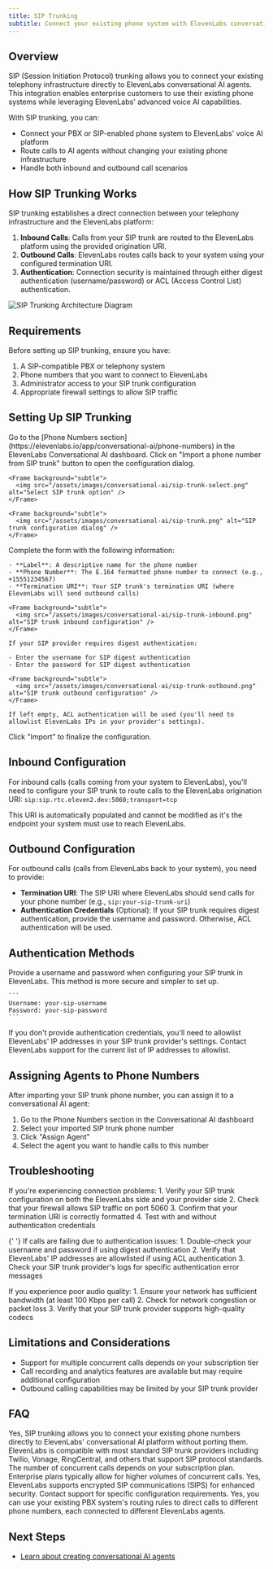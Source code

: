 ```yaml
---
title: SIP Trunking
subtitle: Connect your existing phone system with ElevenLabs conversational AI agents using SIP trunking
---
```


## Overview

SIP (Session Initiation Protocol) trunking allows you to connect your existing telephony infrastructure directly to ElevenLabs conversational AI agents.
This integration enables enterprise customers to use their existing phone systems while leveraging ElevenLabs' advanced voice AI capabilities.

With SIP trunking, you can:

- Connect your PBX or SIP-enabled phone system to ElevenLabs' voice AI platform
- Route calls to AI agents without changing your existing phone infrastructure
- Handle both inbound and outbound call scenarios

## How SIP Trunking Works

SIP trunking establishes a direct connection between your telephony infrastructure and the ElevenLabs platform:

1. **Inbound Calls**: Calls from your SIP trunk are routed to the ElevenLabs platform using the provided origination URI.
2. **Outbound Calls**: ElevenLabs routes calls back to your system using your configured termination URI.
3. **Authentication**: Connection security is maintained through either digest authentication (username/password) or ACL (Access Control List) authentication.

<Frame background="subtle">
  <img
    src="/assets/images/conversational-ai/sip-trunk-diagram.svg"
    alt="SIP Trunking Architecture Diagram"
  />
</Frame>

## Requirements

Before setting up SIP trunking, ensure you have:

1. A SIP-compatible PBX or telephony system
2. Phone numbers that you want to connect to ElevenLabs
3. Administrator access to your SIP trunk configuration
4. Appropriate firewall settings to allow SIP traffic

## Setting Up SIP Trunking

<Steps>
  <Step title="Navigate to Phone Numbers">
    Go to the [Phone Numbers section](https://elevenlabs.io/app/conversational-ai/phone-numbers) in the ElevenLabs Conversational AI dashboard.
  </Step>
  <Step title="Import SIP Trunk">
    Click on "Import a phone number from SIP trunk" button to open the configuration dialog.

    <Frame background="subtle">
      <img src="/assets/images/conversational-ai/sip-trunk-select.png" alt="Select SIP trunk option" />
    </Frame>

    <Frame background="subtle">
      <img src="/assets/images/conversational-ai/sip-trunk.png" alt="SIP trunk configuration dialog" />
    </Frame>

  </Step>
  <Step title="Enter Configuration Details">
    Complete the form with the following information:

    - **Label**: A descriptive name for the phone number
    - **Phone Number**: The E.164 formatted phone number to connect (e.g., +15551234567)
    - **Termination URI**: Your SIP trunk's termination URI (where ElevenLabs will send outbound calls)

    <Frame background="subtle">
      <img src="/assets/images/conversational-ai/sip-trunk-inbound.png" alt="SIP trunk inbound configuration" />
    </Frame>

  </Step>
  <Step title="Configure Authentication (Optional)">

    If your SIP provider requires digest authentication:

    - Enter the username for SIP digest authentication
    - Enter the password for SIP digest authentication

    <Frame background="subtle">
      <img src="/assets/images/conversational-ai/sip-trunk-outbound.png" alt="SIP trunk outbound configuration" />
    </Frame>

    If left empty, ACL authentication will be used (you'll need to allowlist ElevenLabs IPs in your provider's settings).

  </Step>
  <Step title="Complete Setup">
    Click "Import" to finalize the configuration.
  </Step>
</Steps>

## Inbound Configuration

For inbound calls (calls coming from your system to ElevenLabs), you'll need to configure your SIP trunk to route calls to the ElevenLabs origination URI:
`sip:sip.rtc.eleven2.dev:5060;transport=tcp`

This URI is automatically populated and cannot be modified as it's the endpoint your system must use to reach ElevenLabs.

## Outbound Configuration

For outbound calls (calls from ElevenLabs back to your system), you need to provide:

- **Termination URI**: The SIP URI where ElevenLabs should send calls for your phone number (e.g., `sip:your-sip-trunk-uri`)
- **Authentication Credentials** (Optional): If your SIP trunk requires digest authentication, provide the username and password. Otherwise, ACL authentication will be used.

## Authentication Methods

<Tabs>
  <Tab title="Digest Authentication">
    Provide a username and password when configuring your SIP trunk in ElevenLabs. This method is
    more secure and simpler to set up.

    ```
    Username: your-sip-username
    Password: your-sip-password
    ```

  </Tab>
  <Tab title="ACL Authentication">
    If you don't provide authentication credentials, you'll need to allowlist ElevenLabs' IP
    addresses in your SIP trunk provider's settings. Contact ElevenLabs support for the current list
    of IP addresses to allowlist.
  </Tab>
</Tabs>

## Assigning Agents to Phone Numbers

After importing your SIP trunk phone number, you can assign it to a conversational AI agent:

1. Go to the Phone Numbers section in the Conversational AI dashboard
2. Select your imported SIP trunk phone number
3. Click "Assign Agent"
4. Select the agent you want to handle calls to this number

## Troubleshooting

<AccordionGroup>
  <Accordion title="Connection Issues">
    If you're experiencing connection problems:
    1. Verify your SIP trunk configuration on both the ElevenLabs side and your provider side
    2. Check that your firewall allows SIP traffic on port 5060
    3. Confirm that your termination URI is correctly formatted
    4. Test with and without authentication credentials
  </Accordion>

{' '}
<Accordion title="Authentication Failures">
  If calls are failing due to authentication issues: 1. Double-check your username and password if
  using digest authentication 2. Verify that ElevenLabs' IP addresses are allowlisted if using ACL
  authentication 3. Check your SIP trunk provider's logs for specific authentication error messages
</Accordion>

  <Accordion title="Audio Quality Issues">
    If you experience poor audio quality: 
    1. Ensure your network has sufficient bandwidth (at least 100 Kbps per call) 
    2. Check for network congestion or packet loss
    3. Verify that your SIP trunk provider supports high-quality codecs
  </Accordion>
</AccordionGroup>

## Limitations and Considerations

- Support for multiple concurrent calls depends on your subscription tier
- Call recording and analytics features are available but may require additional configuration
- Outbound calling capabilities may be limited by your SIP trunk provider

## FAQ

<AccordionGroup>
  <Accordion title="Can I use my existing phone numbers with ElevenLabs?">
    Yes, SIP trunking allows you to connect your existing phone numbers directly to ElevenLabs'
    conversational AI platform without porting them.
  </Accordion>

<Accordion title="What SIP trunk providers are compatible with ElevenLabs?">
  ElevenLabs is compatible with most standard SIP trunk providers including Twilio, Vonage,
  RingCentral, and others that support SIP protocol standards.
</Accordion>

<Accordion title="How many concurrent calls are supported?">
  The number of concurrent calls depends on your subscription plan. Enterprise plans typically allow
  for higher volumes of concurrent calls.
</Accordion>

<Accordion title="Is call encryption supported?">
  Yes, ElevenLabs supports encrypted SIP communications (SIPS) for enhanced security. Contact
  support for specific configuration requirements.
</Accordion>

  <Accordion title="Can I route calls conditionally to different agents?">
    Yes, you can use your existing PBX system's routing rules to direct calls to different phone
    numbers, each connected to different ElevenLabs agents.
  </Accordion>
</AccordionGroup>

## Next Steps

- [Learn about creating conversational AI agents](/docs/conversational-ai/quickstart)
